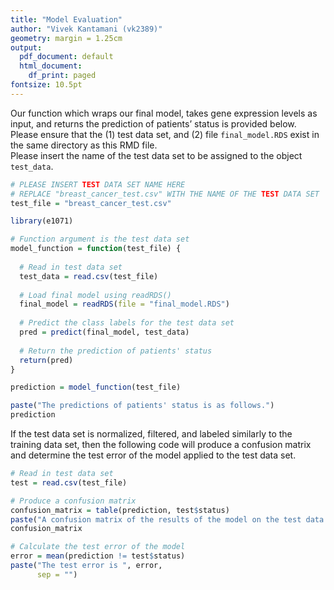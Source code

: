 ---
title: "Model Evaluation"
author: "Vivek Kantamani (vk2389)"
geometry: margin = 1.25cm
output:
  pdf_document: default
  html_document:
    df_print: paged
fontsize: 10.5pt
---

Our function which wraps our final model, takes gene expression levels as input, and returns the prediction of patients' status is provided below.  
Please ensure that the (1) test data set, and (2) file `final_model.RDS` exist in the same directory as this RMD file.  
Please insert the name of the test data set to be assigned to the object `test_data`.  

```{r}
# PLEASE INSERT TEST DATA SET NAME HERE
# REPLACE "breast_cancer_test.csv" WITH THE NAME OF THE TEST DATA SET
test_file = "breast_cancer_test.csv"

library(e1071)

# Function argument is the test data set
model_function = function(test_file) {
  
  # Read in test data set
  test_data = read.csv(test_file)
  
  # Load final model using readRDS()
  final_model = readRDS(file = "final_model.RDS")
  
  # Predict the class labels for the test data set
  pred = predict(final_model, test_data)
  
  # Return the prediction of patients' status
  return(pred)
}

prediction = model_function(test_file)

paste("The predictions of patients' status is as follows.")
prediction
```

If the test data set is normalized, filtered, and labeled similarly to the training data set, then the following code will produce a confusion matrix and determine the test error of the model applied to the test data set.  

```{r}
# Read in test data set
test = read.csv(test_file)

# Produce a confusion matrix 
confusion_matrix = table(prediction, test$status)
paste("A confusion matrix of the results of the model on the test data set is as follows.")
confusion_matrix

# Calculate the test error of the model
error = mean(prediction != test$status)
paste("The test error is ", error,
      sep = "")
```